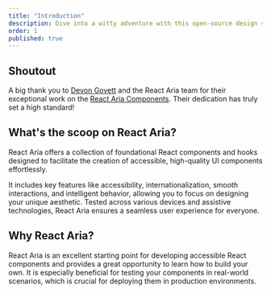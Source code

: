 ```yaml
---
title: "Introduction"
description: Dive into a witty adventure with this open-source design system, crafted with React Aria components. Unravel the mystery of missing props in your React app and master top-notch troubleshooting tips and best practices to keep your props from pulling a disappearing act.
order: 1
published: true
---
```


## Shoutout
A big thank you to [Devon Govett](https://x.com/devongovett) and the React Aria team for their exceptional work on the [React Aria Components](https://react-spectrum.adobe.com/react-aria/?ref=getjustd.com). Their dedication has truly set a high standard!

## What's the scoop on React Aria?

React Aria offers a collection of foundational React components and hooks designed to facilitate the creation of accessible, high-quality UI components effortlessly.

It includes key features like accessibility, internationalization, smooth interactions, and intelligent behavior, allowing you to focus on designing your unique aesthetic. Tested across various devices and assistive technologies, React Aria ensures a seamless user experience for everyone.

## Why React Aria?

React Aria is an excellent starting point for developing accessible React components and provides a great opportunity to learn how to build your own. It is especially beneficial for testing your components in real-world scenarios, which is crucial for deploying them in production environments.
